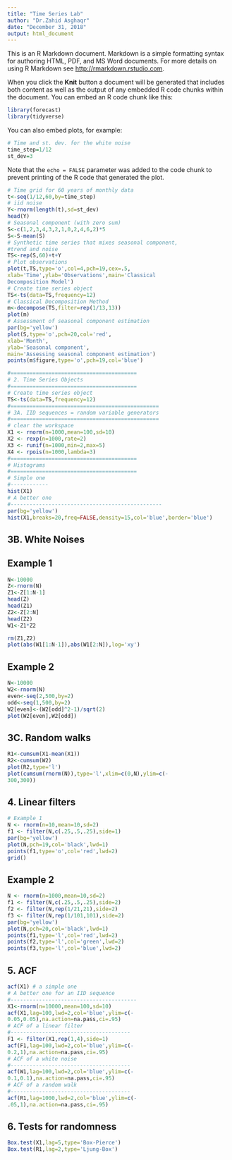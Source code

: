 ---
title: "Time Series Lab"
author: "Dr.Zahid Asghaqr"
date: "December 31, 2018"
output: html_document
---

This is an R Markdown document. Markdown is a simple formatting syntax for authoring HTML, PDF, and MS Word documents. For more details on using R Markdown see <http://rmarkdown.rstudio.com>.

When you click the **Knit** button a document will be generated that includes both content as well as the output of any embedded R code chunks within the document. You can embed an R code chunk like this:

```{r}
library(forecast)
library(tidyverse)
```

You can also embed plots, for example:
```{r}
# Time and st. dev. for the white noise
time_step=1/12
st_dev=3
```
Note that the `echo = FALSE` parameter was added to the code chunk to prevent printing of the R code that generated the plot.
```{r}
# Time grid for 60 years of monthly data
t<-seq(1/12,60,by=time_step)
# iid noise
Y<-rnorm(length(t),sd=st_dev)
head(Y)
# Seasonal component (with zero sum)
S<-c(1,2,3,4,3,2,1,0,2,4,6,2)*5
S<-S-mean(S)
# Synthetic time series that mixes seasonal component,
#trend and noise
TS<-rep(S,60)+t+Y
# Plot observations
plot(t,TS,type='o',col=4,pch=19,cex=.5,
xlab='Time',ylab='Observations',main='Classical
Decomposition Model')
# Create time series object
TS<-ts(data=TS,frequency=12)
# Classical Decomposition Method
m<-decompose(TS,filter=rep(1/13,13))
plot(m)
# Assessment of seasonal component estimation
par(bg='yellow')
plot(S,type='o',pch=20,col='red',
xlab='Month',
ylab='Seasonal component',
main='Assessing seasonal component estimation')
points(m$figure,type='o',pch=19,col='blue')
```

```{r}
#========================================
# 2. Time Series Objects
#========================================
# Create time series object
TS<-ts(data=TS,frequency=12)
#===============================================
# 3A. IID sequences = random variable generators
#===============================================
# clear the workspace
X1 <- rnorm(n=1000,mean=100,sd=10)
X2 <- rexp(n=1000,rate=2)
X3 <- runif(n=1000,min=2,max=5)
X4 <- rpois(n=1000,lambda=3)
#========================================
# Histograms
#========================================
# Simple one
#------------
hist(X1)
# A better one
#------------------------------------------------
par(bg='yellow')
hist(X1,breaks=20,freq=FALSE,density=15,col='blue',border='blue')

```





## 3B. White Noises

## Example 1
```{r}
N<-10000
Z<-rnorm(N)
Z1<-Z[1:N-1]
head(Z)
head(Z1)
Z2<-Z[2:N]
head(Z2)
W1<-Z1*Z2

rm(Z1,Z2)
plot(abs(W1[1:N-1]),abs(W1[2:N]),log='xy')

```


## Example 2

```{r}
N<-10000
W2<-rnorm(N)
even<-seq(2,500,by=2)
odd<-seq(1,500,by=2)
W2[even]<-(W2[odd]^2-1)/sqrt(2)
plot(W2[even],W2[odd])

```


## 3C. Random walks
```{r}
R1<-cumsum(X1-mean(X1))
R2<-cumsum(W2)
plot(R2,type='l')
plot(cumsum(rnorm(N)),type='l',xlim=c(0,N),ylim=c(-
300,300))
```


## 4. Linear filters

```{r eval=FALSE, include=FALSE}
# Example 1
N <- rnorm(n=10,mean=10,sd=2)
f1 <- filter(N,c(.25,.5,.25),side=1)
par(bg='yellow')
plot(N,pch=19,col='black',lwd=1)
points(f1,type='o',col='red',lwd=2)
grid()

```


## Example 2
```{r eval=FALSE, include=FALSE}
N <- rnorm(n=1000,mean=10,sd=2)
f1 <- filter(N,c(.25,.5,.25),side=2)
f2 <- filter(N,rep(1/21,21),side=2)
f3 <- filter(N,rep(1/101,101),side=2)
par(bg='yellow')
plot(N,pch=20,col='black',lwd=1)
points(f1,type='l',col='red',lwd=2)
points(f2,type='l',col='green',lwd=2)
points(f3,type='l',col='blue',lwd=2)
```


## 5. ACF
```{r eval=FALSE, include=FALSE}
acf(X1) # a simple one
# A better one for an IID sequence
#----------------------------------------
X1<-rnorm(n=10000,mean=100,sd=10)
acf(X1,lag=100,lwd=2,col='blue',ylim=c(-
0.05,0.05),na.action=na.pass,ci=.95)
# ACF of a linear filter
#--------------------------------------
F1 <- filter(X1,rep(1,4),side=1)
acf(F1,lag=100,lwd=2,col='blue',ylim=c(-
0.2,1),na.action=na.pass,ci=.95)
# ACF of a white noise
#--------------------------------------
acf(W1,lag=100,lwd=2,col='blue',ylim=c(-
0.1,0.1),na.action=na.pass,ci=.95)
# ACF of a random walk
#--------------------------------------
acf(R1,lag=1000,lwd=2,col='blue',ylim=c(-
.05,1),na.action=na.pass,ci=.95)

```

## 6. Tests for randomness
```{r}
Box.test(X1,lag=5,type='Box-Pierce')
Box.test(R1,lag=2,type='Ljung-Box')

```
